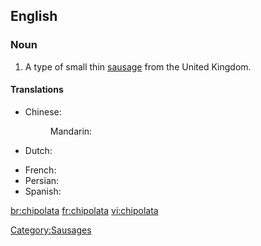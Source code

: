 {{wikipedia|Chipolata}}
==English==

===Noun===
{{en-noun}}

# A type of small thin [[sausage]] from the United Kingdom.
====Translations====
{{trans-top}}
* Chinese:
*: Mandarin: {{t|cmn|直布羅陀腸|sc=Hani}}
* Dutch: {{t-|nl|chipolata}}
{{trans-mid}}
* French: {{t+|fr|chipolata|f}}
* Persian: {{t|fa|سوسیس کوکتل}}
* Spanish: {{t|es|chipolata }}
{{trans-bottom}}
[[Category:Sausages]]

[[br:chipolata]]
[[fr:chipolata]]
[[vi:chipolata]]